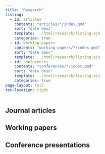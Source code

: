 ```yaml
---
title: "Research"
listing:
  - id: articles
    contents: "articles/*/index.qmd"
    sort: "date desc"
    template: ../html/research/listing.ejs
    categories: true
  - id: working-papers
    contents: "working-papers/*/index.qmd"
    sort: "date desc"
    template: ../html/research/listing.ejs
  - id: conferences
    contents: "conferences/*/index.qmd"
    sort: "date desc"
    template: ../html/research/listing.ejs
    categories: true
page-layout: full
toc-location: right
---
```


## Journal articles

::: {#articles}
:::

## Working papers

::: {#working-papers}
:::

## Conference presentations

::: {#conferences}
:::
